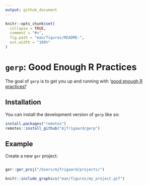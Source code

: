 ```yaml
---
output: github_document
---
```


<!-- README.md is generated from README.Rmd. Please edit that file -->

```r
knitr::opts_chunk$set(
  collapse = TRUE,
  comment = "#>",
  fig.path = "man/figures/README-",
  out.width = "100%"
)
```

# `gerp`: Good Enough R Practices

<!-- badges: start -->
<!-- badges: end -->

The goal of `gerp` is to get you up and running with '[good enough R  practices!](https://journals.plos.org/ploscompbiol/article?id=10.1371/journal.pcbi.1005510)'

## Installation

You can install the development version of `gerp` like so:

``` r
install.packages("remotes")
remotes::install_github("mjfrigaard/gerp")
```

## Example

Create a new `ger` project:

```r

```


```r
ger::ger_proj("/Users/mjfrigaard/projects/")
```

```r
knitr::include_graphics("man/figures/my_project.gif")
```
